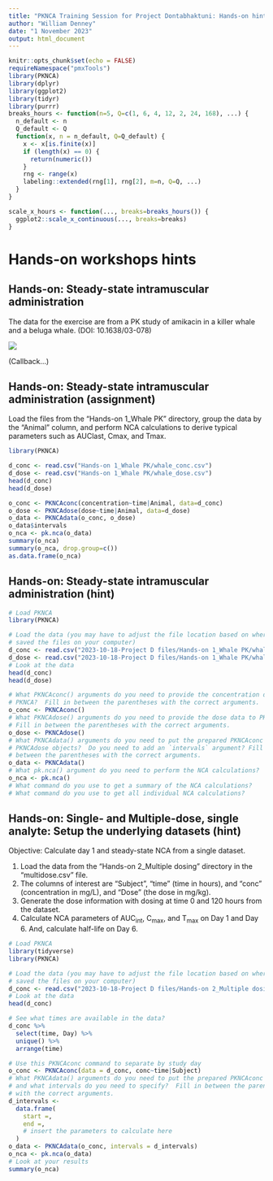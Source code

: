 ```yaml
---
title: "PKNCA Training Session for Project Dontabhaktuni: Hands-on hints"
author: "William Denney"
date: "1 November 2023"
output: html_document
---
```


```r
knitr::opts_chunk$set(echo = FALSE)
requireNamespace("pmxTools")
library(PKNCA)
library(dplyr)
library(ggplot2)
library(tidyr)
library(purrr)
breaks_hours <- function(n=5, Q=c(1, 6, 4, 12, 2, 24, 168), ...) {
  n_default <- n
  Q_default <- Q
  function(x, n = n_default, Q=Q_default) {
    x <- x[is.finite(x)]
    if (length(x) == 0) {
      return(numeric())
    }
    rng <- range(x)
    labeling::extended(rng[1], rng[2], m=n, Q=Q, ...)
  }
}

scale_x_hours <- function(..., breaks=breaks_hours()) {
  ggplot2::scale_x_continuous(..., breaks=breaks)
}
```

<style>
.forceBreak { -webkit-column-break-after: always; break-after: column; }

<!-- from https://stackoverflow.com/questions/1909648/stacking-divs-on-top-of-each-other -->
.container {
  width: 300px;
  height: 300px;
  margin: 0 auto;
  background-color: yellow;
  /* important part */
  display: grid;
  place-items: center;
  grid-template-areas: "inner-div";
}

.inner {
  /* important part */
  grid-area: inner-div;
}

.bigStrikethroughOuter {
  <!-- text-decoration: line-through; -->
  font-size: 8em;
  text-align: center;
  color: red;
  background: 
  linear-gradient(to top left,
    transparent 0%,
    transparent calc(50% - 0.05em),
    red calc(50% - 0.05em),
    red 50%,
    red calc(50% + 0.05em),
    transparent calc(50% + 0.05em),
    transparent 100%),
  linear-gradient(to top right,
    transparent 0%,
    transparent calc(50% - 0.05em),
    red calc(50% - 0.05em),
    red 50%,
    red calc(50% + 0.05em),
    transparent calc(50% + 0.05em),
    transparent 100%);
}

.bigStrikethroughInner {
  color: blue;
  font-size: 8em;
}

.autoImageWidth {
  width: auto !important; /*override the width below*/
  max-width: 100%;
  float: left;
  clear: both;
  text-align: center;
}

<!-- imessages -->

.imessage {
  font-family: helvetica;
  display: flex ;
  flex-direction: column;
  align-items: center;
}

.chat {
  width: 300px;
  border: solid 1px #EEE;
  display: flex;
  flex-direction: column;
  padding: 10px;
}

.messages {
  margin-top: 30px;
  display: flex;
  flex-direction: column;
}

.message {
  border-radius: 20px;
  padding: 8px 15px;
  margin-top: 5px;
  margin-bottom: 5px;
  display: inline-block;
}

.yours {
  align-items: flex-start;
}

.yours .message {
  margin-right: 25%;
  background-color: #eee;
  position: relative;
}

.yours .message.last:before {
  content: "";
  position: absolute;
  z-index: 0;
  bottom: 0;
  left: -7px;
  height: 20px;
  width: 20px;
  background: #eee;
  border-bottom-right-radius: 15px;
}
.yours .message.last:after {
  content: "";
  position: absolute;
  z-index: 1;
  bottom: 0;
  left: -10px;
  width: 10px;
  height: 20px;
  background: white;
  border-bottom-right-radius: 10px;
}

.mine {
  align-items: flex-end;
}

.mine .message {
  color: white;
  margin-left: 25%;
  background: linear-gradient(to bottom, #00D0EA 0%, #0085D1 100%);
  background-attachment: fixed;
  position: relative;
}

.mine .message.last:before {
  content: "";
  position: absolute;
  z-index: 0;
  bottom: 0;
  right: -8px;
  height: 20px;
  width: 20px;
  background: linear-gradient(to bottom, #00D0EA 0%, #0085D1 100%);
  background-attachment: fixed;
  border-bottom-left-radius: 15px;
}

.mine .message.last:after {
  content: "";
  position: absolute;
  z-index: 1;
  bottom: 0;
  right: -10px;
  width: 10px;
  height: 20px;
  background: white;
  border-bottom-left-radius: 10px;
}

</style>

# Hands-on workshops hints

## Hands-on: Steady-state intramuscular administration

The data for the exercise are from a PK study of amikacin in a killer whale and a beluga whale.  (DOI: 10.1638/03-078)

![](https://apps-afsc.fisheries.noaa.gov/Quarterly/amj2005/images/killerwhales.jpg)

(Callback...)

## Hands-on: Steady-state intramuscular administration (assignment)

Load the files from the "Hands-on 1_Whale PK" directory, group the data by the
"Animal" column, and perform NCA calculations to derive typical parameters such
as AUClast, Cmax, and Tmax.

```r
library(PKNCA)

d_conc <- read.csv("Hands-on 1_Whale PK/whale_conc.csv")
d_dose <- read.csv("Hands-on 1_Whale PK/whale_dose.csv")
head(d_conc)
head(d_dose)

o_conc <- PKNCAconc(concentration~time|Animal, data=d_conc)
o_dose <- PKNCAdose(dose~time|Animal, data=d_dose)
o_data <- PKNCAdata(o_conc, o_dose)
o_data$intervals
o_nca <- pk.nca(o_data)
summary(o_nca)
summary(o_nca, drop.group=c())
as.data.frame(o_nca)
```

## Hands-on: Steady-state intramuscular administration (hint)

```r
# Load PKNCA
library(PKNCA)

# Load the data (you may have to adjust the file location based on where you
# saved the files on your computer)
d_conc <- read.csv("2023-10-18-Project D files/Hands-on 1_Whale PK/whale_conc.csv")
d_dose <- read.csv("2023-10-18-Project D files/Hands-on 1_Whale PK/whale_dose.csv")
# Look at the data
head(d_conc)
head(d_dose)

# What PKNCAconc() arguments do you need to provide the concentration data to
# PKNCA?  Fill in between the parentheses with the correct arguments.
o_conc <- PKNCAconc()
# What PKNCAdose() arguments do you need to provide the dose data to PKNCA?
# Fill in between the parentheses with the correct arguments.
o_dose <- PKNCAdose()
# What PKNCAdata() arguments do you need to put the prepared PKNCAconc and
# PKNCAdose objects?  Do you need to add an `intervals` argument? Fill in
# between the parentheses with the correct arguments.
o_data <- PKNCAdata()
# What pk.nca() argument do you need to perform the NCA calculations?
o_nca <- pk.nca()
# What command do you use to get a summary of the NCA calculations?
# What command do you use to get all individual NCA calculations?
```

## Hands-on: Single- and Multiple-dose, single analyte: Setup the underlying datasets (hint)

Objective: Calculate day 1 and steady-state NCA from a single dataset.

1. Load the data from the "Hands-on 2_Multiple dosing" directory in the
   "multidose.csv" file.
2. The columns of interest are "Subject", "time" (time in hours), and "conc"
   (concentration in mg/L), and "Dose" (the dose in mg/kg).
3. Generate the dose information with dosing at time 0 and 120 hours from the
   dataset.
4. Calculate NCA parameters of AUC~int~, C~max~, and T~max~ on Day 1 and Day 6.
   And, calculate half-life on Day 6.

```r
# Load PKNCA
library(tidyverse)
library(PKNCA)

# Load the data (you may have to adjust the file location based on where you
# saved the files on your computer)
d_conc <- read.csv("2023-10-18-Project D files/Hands-on 2_Multiple dosing/multidose.csv")
# Look at the data
head(d_conc)

# See what times are available in the data?
d_conc %>%
  select(time, Day) %>%
  unique() %>%
  arrange(time)

# Use this PKNCAconc command to separate by study day
o_conc <- PKNCAconc(data = d_conc, conc~time|Subject)
# What PKNCAdata() arguments do you need to put the prepared PKNCAconc object
# and what intervals do you need to specify?  Fill in between the parentheses
# with the correct arguments.
d_intervals <-
  data.frame(
    start =,
    end =,
    # insert the parameters to calculate here
  )
o_data <- PKNCAdata(o_conc, intervals = d_intervals)
o_nca <- pk.nca(o_data)
# Look at your results
summary(o_nca)
```
